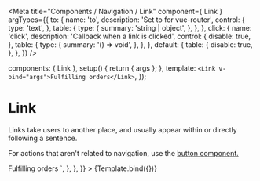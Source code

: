 

<Meta
  title="Components / Navigation / Link"
  component={ Link }
  argTypes={{
    to: {
      name: 'to',
      description: 'Set to for vue-router',
      control: {
        type: 'text',
      },
      table: {
        type: {
          summary: 'string | object',
        },
      },
    },
    click: {
      name: 'click',
      description: 'Callback when a link is clicked',
      control: {
        disable: true,
      },
      table: {
        type: {
          summary: '() => void',
        },
      },
    },
    default: {
      table: {
        disable: true,
      },
    },
  }}
/>

  components: { Link },
  setup() { return { args }; },
  template: `<Link v-bind="args">Fulfilling orders</Link>`,
});

# Link

Links take users to another place, and usually appear within or directly following a sentence.

For actions that aren't related to navigation, use the [button component.](/docs/components-actions-button--button)


<Canvas>
  <Story
    name="Link"
    parameters={{
      docs: {
        source: {
          code: dedent`
            <Link>Fulfilling orders</Link>
          `,
        },
      },
    }}
  >
    {Template.bind({})}
  </Story>
</Canvas>

<ArgsTable story="Link" />
